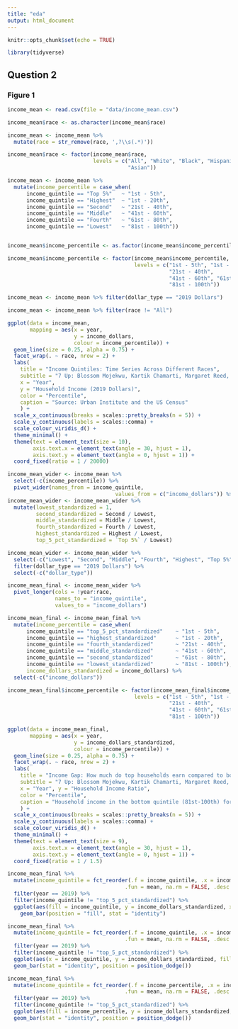 ```yaml
---
title: "eda"
output: html_document
---
```


```r
knitr::opts_chunk$set(echo = TRUE)
```

```r
library(tidyverse)
```

## Question 2

### Figure 1

```r
income_mean <- read.csv(file = "data/income_mean.csv")
```

```r
income_mean$race <- as.character(income_mean$race)

income_mean <- income_mean %>%
  mutate(race = str_remove(race, ',?\\s(.*)'))

income_mean$race <- factor(income_mean$race,
                           levels = c("All", "White", "Black", "Hispanic",
                                      "Asian"))
```

```r
income_mean <- income_mean %>%
  mutate(income_percentile = case_when(
      income_quintile == "Top 5%"   ~ "1st - 5th",
      income_quintile == "Highest"  ~ "1st - 20th",
      income_quintile == "Second"   ~ "21st - 40th",
      income_quintile == "Middle"   ~ "41st - 60th",
      income_quintile == "Fourth"   ~ "61st - 80th",
      income_quintile == "Lowest"   ~ "81st - 100th")) 


income_mean$income_percentile <- as.factor(income_mean$income_percentile) 

income_mean$income_percentile <- factor(income_mean$income_percentile, 
                                        levels = c("1st - 5th", "1st - 20th", 
                                                   "21st - 40th",
                                                   "41st - 60th", "61st - 80th", 
                                                   "81st - 100th"))
```

```r
income_mean <- income_mean %>% filter(dollar_type == "2019 Dollars")

income_mean <- income_mean %>% filter(race != "All")
```

```r
ggplot(data = income_mean,
       mapping = aes(x = year,
                     y = income_dollars,
                     colour = income_percentile)) +
  geom_line(size = 0.25, alpha = 0.75) + 
  facet_wrap(. ~ race, nrow = 2) +
  labs(
    title = "Income Quintiles: Time Series Across Different Races",
    subtitle = "7 Up: Blossom Mojekwu, Kartik Chamarti, Margaret Reed, Phillip Harmadi",
    x = "Year", 
    y = "Household Income (2019 Dollars)", 
    color = "Percentile",
    caption = "Source: Urban Institute and the US Census"
    ) +
  scale_x_continuous(breaks = scales::pretty_breaks(n = 5)) +
  scale_y_continuous(labels = scales::comma) +
  scale_colour_viridis_d() +
  theme_minimal() +
  theme(text = element_text(size = 10), 
        axis.text.x = element_text(angle = 30, hjust = 1),
        axis.text.y = element_text(angle = 0, hjust = 1)) +
  coord_fixed(ratio = 1 / 20000)
```

```r
income_mean_wider <- income_mean %>%
  select(-c(income_percentile)) %>%
  pivot_wider(names_from = income_quintile, 
                                  values_from = c("income_dollars")) %>% unnest()
income_mean_wider <- income_mean_wider %>%
  mutate(lowest_standardized = 1,
         second_standardized = Second / Lowest,
         middle_standardized = Middle / Lowest,
         fourth_standardized = Fourth / Lowest,
         highest_standardized = Highest / Lowest,
         top_5_pct_standardized = `Top 5%` / Lowest)

income_mean_wider <- income_mean_wider %>%
  select(-c("Lowest", "Second", "Middle", "Fourth", "Highest", "Top 5%")) %>%
  filter(dollar_type == "2019 Dollars") %>%
  select(-c("dollar_type")) 
```


```r
income_mean_final <- income_mean_wider %>% 
  pivot_longer(cols = !year:race,
               names_to = "income_quintile", 
               values_to = "income_dollars")

income_mean_final <- income_mean_final %>%
  mutate(income_percentile = case_when(
      income_quintile == "top_5_pct_standardized"    ~ "1st - 5th",
      income_quintile == "highest_standardized"      ~ "1st - 20th",
      income_quintile == "fourth_standardized"       ~ "21st - 40th",
      income_quintile == "middle_standardized"       ~ "41st - 60th",
      income_quintile == "second_standardized"       ~ "61st - 80th",
      income_quintile == "lowest_standardized"       ~ "81st - 100th"),
      income_dollars_standardized = income_dollars) %>%
  select(-c("income_dollars"))

income_mean_final$income_percentile <- factor(income_mean_final$income_percentile, 
                                        levels = c("1st - 5th", "1st - 20th", 
                                                   "21st - 40th",
                                                   "41st - 60th", "61st - 80th", 
                                                   "81st - 100th"))
```


```r
ggplot(data = income_mean_final,
       mapping = aes(x = year,
                     y = income_dollars_standardized,
                     colour = income_percentile)) +
  geom_line(size = 0.25, alpha = 0.75) + 
  facet_wrap(. ~ race, nrow = 2) +
  labs(
    title = "Income Gap: How much do top households earn compared to bottom households for each race?",
    subtitle = "7 Up: Blossom Mojekwu, Kartik Chamarti, Margaret Reed, Phillip Harmadi",
    x = "Year", y = "Household Income Ratio", 
    color = "Percentile",
    caption = "Household income in the bottom quintile (81st-100th) for all years are standardized to a value of 1 for each race."
    ) +
  scale_x_continuous(breaks = scales::pretty_breaks(n = 5)) +
  scale_y_continuous(labels = scales::comma) +
  scale_colour_viridis_d() +
  theme_minimal() +
  theme(text = element_text(size = 9), 
        axis.text.x = element_text(angle = 30, hjust = 1),
        axis.text.y = element_text(angle = 0, hjust = 1)) +
  coord_fixed(ratio = 1 / 1.5)
```

```r
income_mean_final %>%
  mutate(income_quintile = fct_reorder(.f = income_quintile, .x = income_dollars_standardized, 
                                     .fun = mean, na.rm = FALSE, .desc = TRUE)) %>%
  filter(year == 2019) %>%
  filter(income_quintile != "top_5_pct_standardized") %>%
  ggplot(aes(fill = income_quintile, y = income_dollars_standardized, x = race)) + 
    geom_bar(position = "fill", stat = "identity")
```

```r
income_mean_final %>%
  mutate(income_quintile = fct_reorder(.f = income_quintile, .x = income_dollars_standardized, 
                                     .fun = mean, na.rm = FALSE, .desc = TRUE)) %>%
  filter(year == 2019) %>%
  filter(income_quintile != "top_5_pct_standardized") %>%
  ggplot(aes(x = income_quintile, y = income_dollars_standardized, fill = race)) + 
  geom_bar(stat = "identity", position = position_dodge())
```

```r
income_mean_final %>%
  mutate(income_quintile = fct_reorder(.f = income_percentile, .x = income_dollars_standardized, 
                                     .fun = mean, na.rm = FALSE, .desc = TRUE)) %>%
  filter(year == 2019) %>%
  filter(income_quintile != "top_5_pct_standardized") %>%
  ggplot(aes(fill = income_percentile, y = income_dollars_standardized, x = race)) + 
  geom_bar(stat = "identity", position = position_dodge())
```














